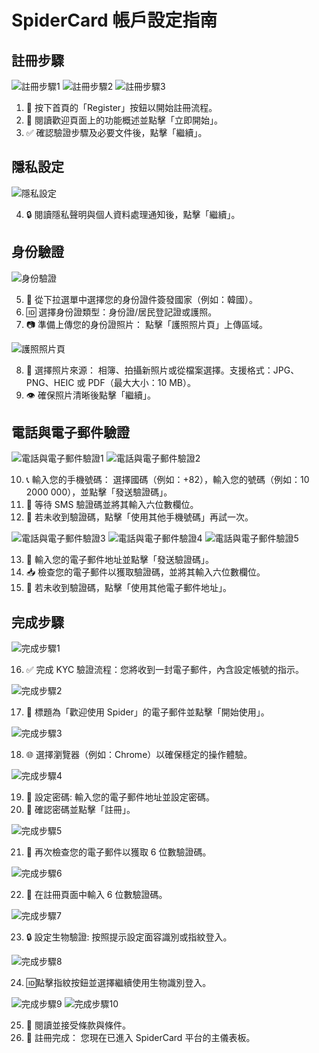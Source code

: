 # SpiderCard 帳戶設定指南

## 註冊步驟

![註冊步驟1](https://milways.gitbook.io/~gitbook/image?url=https%3A%2F%2F576526375-files.gitbook.io%2F%7E%2Ffiles%2Fv0%2Fb%2Fgitbook-x-prod.appspot.com%2Fo%2Fspaces%252FWk98YWM2MHtAzSHwvK6L%252Fuploads%252FL6GkmyWApmoqEr4g0dCz%252F442.png%3Falt%3Dmedia%26token%3D9e562d8d-7c7c-49fc-8d72-8c15f436212f&width=768&dpr=4&quality=100&sign=41a94fb8&sv=2)
![註冊步驟2](https://milways.gitbook.io/~gitbook/image?url=https%3A%2F%2F576526375-files.gitbook.io%2F%7E%2Ffiles%2Fv0%2Fb%2Fgitbook-x-prod.appspot.com%2Fo%2Fspaces%252FWk98YWM2MHtAzSHwvK6L%252Fuploads%252FLFPBjW9MsXJJe4H84UxX%252F443.png%3Falt%3Dmedia%26token%3Daf334b54-b452-4a9c-9ef6-e3ea48aa7dd2&width=768&dpr=4&quality=100&sign=9804684f&sv=2)
![註冊步驟3](https://milways.gitbook.io/~gitbook/image?url=https%3A%2F%2F576526375-files.gitbook.io%2F%7E%2Ffiles%2Fv0%2Fb%2Fgitbook-x-prod.appspot.com%2Fo%2Fspaces%252FWk98YWM2MHtAzSHwvK6L%252Fuploads%252FWwozcKmJWjuLnj1h6Q7l%252F444.png%3Falt%3Dmedia%26token%3D750a07a0-0057-492a-82ea-fd95617ab967&width=768&dpr=4&quality=100&sign=1f8eb42c&sv=2)

1.  📝 按下首頁的「Register」按鈕以開始註冊流程。
2.  📖 閱讀歡迎頁面上的功能概述並點擊「立即開始」。
3.  ✅ 確認驗證步驟及必要文件後，點擊「繼續」。

## 隱私設定

![隱私設定](https://milways.gitbook.io/~gitbook/image?url=https%3A%2F%2F576526375-files.gitbook.io%2F%7E%2Ffiles%2Fv0%2Fb%2Fgitbook-x-prod.appspot.com%2Fo%2Fspaces%252FWk98YWM2MHtAzSHwvK6L%252Fuploads%252Ffg565UL27wq6y0NKkvZk%252F438.png%3Falt%3Dmedia%26token%3De4a2415c-c37a-4445-bb76-c45d1d45438a&width=768&dpr=4&quality=100&sign=24d8c522&sv=2)

4.  🔒 閱讀隱私聲明與個人資料處理通知後，點擊「繼續」。

## 身份驗證

![身份驗證](https://milways.gitbook.io/~gitbook/image?url=https%3A%2F%2F576526375-files.gitbook.io%2F%7E%2Ffiles%2Fv0%2Fb%2Fgitbook-x-prod.appspot.com%2Fo%2Fspaces%252FWk98YWM2MHtAzSHwvK6L%252Fuploads%252FBMCcLtYuWKVZY2u4RJm8%252F447.png%3Falt%3Dmedia%26token%3D01e39f5a-8e93-4eab-9f8a-97c86282527f&width=768&dpr=4&quality=100&sign=5800757a&sv=2)

5.  📄 從下拉選單中選擇您的身份證件簽發國家（例如：韓國）。
6.  🆔 選擇身份證類型：身份證/居民登記證或護照。
7.  📷 準備上傳您的身份證照片：
    點擊「護照照片頁」上傳區域。

![護照照片頁](https://milways.gitbook.io/~gitbook/image?url=https%3A%2F%2F576526375-files.gitbook.io%2F%7E%2Ffiles%2Fv0%2Fb%2Fgitbook-x-prod.appspot.com%2Fo%2Fspaces%252FWk98YWM2MHtAzSHwvK6L%252Fuploads%252FYQj3kaXN2qyaRjnucRgB%252F448.png%3Falt%3Dmedia%26token%3D0d7dc48c-1c4f-4ef7-aa85-44f57990b892&width=768&dpr=4&quality=100&sign=82a8ce33&sv=2)

8.  📱 選擇照片來源：
    相簿、拍攝新照片或從檔案選擇。支援格式：JPG、PNG、HEIC 或 PDF（最大大小：10 MB）。
9.  👁 確保照片清晰後點擊「繼續」。

## 電話與電子郵件驗證

![電話與電子郵件驗證1](https://milways.gitbook.io/~gitbook/image?url=https%3A%2F%2F576526375-files.gitbook.io%2F%7E%2Ffiles%2Fv0%2Fb%2Fgitbook-x-prod.appspot.com%2Fo%2Fspaces%252FWk98YWM2MHtAzSHwvK6L%252Fuploads%252Fl4IvFiyh6CWQF1NuBDJ4%252F449.png%3Falt%3Dmedia%26token%3Db40aa58c-d9ce-49bb-bec2-d57858324bbf&width=768&dpr=4&quality=100&sign=4924377e&sv=2)
![電話與電子郵件驗證2](https://milways.gitbook.io/~gitbook/image?url=https%3A%2F%2F576526375-files.gitbook.io%2F%7E%2Ffiles%2Fv0%2Fb%2Fgitbook-x-prod.appspot.com%2Fo%2Fspaces%252FWk98YWM2MHtAzSHwvK6L%252Fuploads%252FSwR9S569B5RWMs8FkhIL%252F450.png%3Falt%3Dmedia%26token%3D94e7368f-4c21-487f-b7ce-b17c208b2f52&width=768&dpr=4&quality=100&sign=d27547c8&sv=2)

10. 📞 輸入您的手機號碼：
    選擇國碼（例如：+82），輸入您的號碼（例如：10 2000 000），並點擊「發送驗證碼」。
11. 📲 等待 SMS 驗證碼並將其輸入六位數欄位。
12. 🔄 若未收到驗證碼，點擊「使用其他手機號碼」再試一次。

![電話與電子郵件驗證3](https://milways.gitbook.io/~gitbook/image?url=https%3A%2F%2F576526375-files.gitbook.io%2F%7E%2Ffiles%2Fv0%2Fb%2Fgitbook-x-prod.appspot.com%2Fo%2Fspaces%252FWk98YWM2MHtAzSHwvK6L%252Fuploads%252FHVsZZyzurnHPrk24eg3X%252F451.png%3Falt%3Dmedia%26token%3D247078a6-ccd5-4ead-9b73-312c665e8bbe&width=768&dpr=4&quality=100&sign=9a939301&sv=2)
![電話與電子郵件驗證4](https://milways.gitbook.io/~gitbook/image?url=https%3A%2F%2F576526375-files.gitbook.io%2F%7E%2Ffiles%2Fv0%2Fb%2Fgitbook-x-prod.appspot.com%2Fo%2Fspaces%252FWk98YWM2MHtAzSHwvK6L%252Fuploads%252FY63VLvsdEHcwW25VghOl%252F452.png%3Falt%3Dmedia%26token%3D1b1be889-38da-4213-9c42-a92b28f099c4&width=768&dpr=4&quality=100&sign=4d3f6f7f&sv=2)
![電話與電子郵件驗證5](https://milways.gitbook.io/~gitbook/image?url=https%3A%2F%2F576526375-files.gitbook.io%2F%7E%2Ffiles%2Fv0%2Fb%2Fgitbook-x-prod.appspot.com%2Fo%2Fspaces%252FWk98YWM2MHtAzSHwvK6L%252Fuploads%252FEMhQIlcVYeJQEj1u9E7r%252F453.png%3Falt%3Dmedia%26token%3De88e0b4a-97b8-4439-ac1d-5b23137edca1&width=768&dpr=4&quality=100&sign=84f3a9ac&sv=2)

13. 📧 輸入您的電子郵件地址並點擊「發送驗證碼」。
14. 📥 檢查您的電子郵件以獲取驗證碼，並將其輸入六位數欄位。
15. 🔄 若未收到驗證碼，點擊「使用其他電子郵件地址」。

## 完成步驟

![完成步驟1](https://milways.gitbook.io/~gitbook/image?url=https%3A%2F%2Fcontent.gitbook.com%2Fcontent%2FWk98YWM2MHtAzSHwvK6L%2Fblobs%2FJwQvAWCl6M0kdx273LjR%2F9.png&width=768&dpr=4&quality=100&sign=73b1a554&sv=2)

16. ✅ 完成 KYC 驗證流程：您將收到一封電子郵件，內含設定帳號的指示。

![完成步驟2](https://milways.gitbook.io/~gitbook/image?url=https%3A%2F%2Fcontent.gitbook.com%2Fcontent%2FWk98YWM2MHtAzSHwvK6L%2Fblobs%2FyacfybtERbf0v0rnWnY4%2F10.png&width=768&dpr=4&quality=100&sign=80c43ea4&sv=2)

17. 📩 標題為「歡迎使用 Spider」的電子郵件並點擊「開始使用」。

![完成步驟3](https://milways.gitbook.io/~gitbook/image?url=https%3A%2F%2Fcontent.gitbook.com%2Fcontent%2FWk98YWM2MHtAzSHwvK6L%2Fblobs%2FHNHpvhDWhF8GvlGvaxyN%2F11.png&width=768&dpr=4&quality=100&sign=10e96de3&sv=2)

18. 🌐 選擇瀏覽器（例如：Chrome）以確保穩定的操作體驗。

![完成步驟4](https://milways.gitbook.io/~gitbook/image?url=https%3A%2F%2Fcontent.gitbook.com%2Fcontent%2FWk98YWM2MHtAzSHwvK6L%2Fblobs%2FrddFtR1Zw1kKAcJgUEhn%2F12.png&width=768&dpr=4&quality=100&sign=a304b9cf&sv=2)

19. 🔐 設定密碼:
    輸入您的電子郵件地址並設定密碼。
20. 🔄 確認密碼並點擊「註冊」。

![完成步驟5](https://milways.gitbook.io/~gitbook/image?url=https%3A%2F%2Fcontent.gitbook.com%2Fcontent%2FWk98YWM2MHtAzSHwvK6L%2Fblobs%2F0YsHj7kN5yBAahYU3C3f%2F13.png&width=768&dpr=4&quality=100&sign=3a235f6f&sv=2)

21. 📧 再次檢查您的電子郵件以獲取 6 位數驗證碼。

![完成步驟6](https://milways.gitbook.io/~gitbook/image?url=https%3A%2F%2Fcontent.gitbook.com%2Fcontent%2FWk98YWM2MHtAzSHwvK6L%2Fblobs%2FN1WPgoinRwDtnLl3AzPI%2F14.png&width=768&dpr=4&quality=100&sign=319326c&sv=2)

22. 🔢 在註冊頁面中輸入 6 位數驗證碼。

![完成步驟7](https://milways.gitbook.io/~gitbook/image?url=https%3A%2F%2Fcontent.gitbook.com%2Fcontent%2FWk98YWM2MHtAzSHwvK6L%2Fblobs%2Fuo51njZTB2iNmOgvU83i%2F15.png&width=768&dpr=4&quality=100&sign=242d8b1b&sv=2)

23. 🔒 設定生物驗證:
    按照提示設定面容識別或指紋登入。

![完成步驟8](https://milways.gitbook.io/~gitbook/image?url=https%3A%2F%2Fcontent.gitbook.com%2Fcontent%2FWk98YWM2MHtAzSHwvK6L%2Fblobs%2FMFRTTIfvyFxDmg1I7flc%2F16.png&width=768&dpr=4&quality=100&sign=725b19c2&sv=2)

24. 🆔點擊指紋按鈕並選擇繼續使用生物識別登入。

![完成步驟9](https://milways.gitbook.io/~gitbook/image?url=https%3A%2F%2Fcontent.gitbook.com%2Fcontent%2FWk98YWM2MHtAzSHwvK6L%2Fblobs%2FPCWheKDrkhdo4HbKIfHi%2F17.png&width=768&dpr=4&quality=100&sign=b67d756b&sv=2)
![完成步驟10](https://milways.gitbook.io/~gitbook/image?url=https%3A%2F%2Fcontent.gitbook.com%2Fcontent%2FWk98YWM2MHtAzSHwvK6L%2Fblobs%2FuoWRJmqNIhBKkiLS0ovg%2F18.png&width=768&dpr=4&quality=100&sign=e52de77&sv=2)

25. 📜 閱讀並接受條款與條件。
26. 🎉 註冊完成：
    您現在已進入 SpiderCard 平台的主儀表板。
